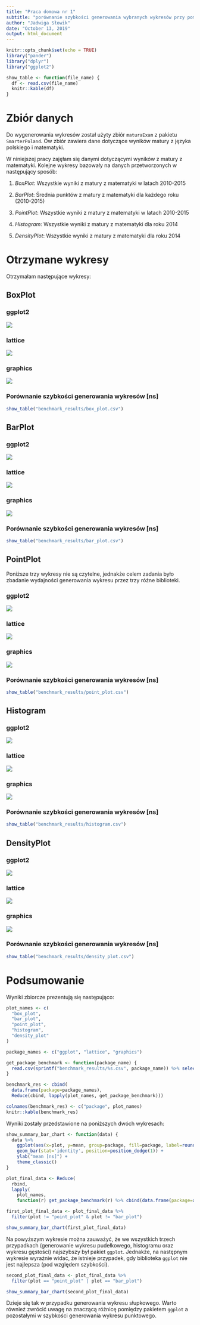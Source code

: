 ```yaml
---
title: "Praca domowa nr 1"
subtitle: "porównanie szybkości generowania wybranych wykresów przy pomocy trzech pakietów: `ggplot`, `lattice`, `graphics`"
author: "Jadwiga Słowik"
date: "October 13, 2019"
output: html_document
---
```


```r
knitr::opts_chunk$set(echo = TRUE)
library("pander")
library("dplyr")
library("ggplot2")
```

```r
show_table <- function(file_name) {
  df <- read.csv(file_name)
  knitr::kable(df)
}
```

# Zbiór danych
Do wygenerowania wykresów został użyty zbiór `maturaExam` z pakietu `SmarterPoland`.
Ów zbiór zawiera dane dotyczące wyników matury z języka polskiego i matematyki.

W niniejszej pracy zajęłam się danymi dotyczącymi wyników z matury z matematyki.
Kolejne wykresy bazowały na danych przetworzonych w następujący sposób:

1. *BoxPlot*: Wszystkie wyniki z matury z matematyki w latach 2010-2015

2. *BarPlot*: Średnia punktów z matury z matematyki dla każdego roku (2010-2015)

3. *PointPlot*: Wszystkie wyniki z matury z matematyki w latach 2010-2015

4. *Histogram*: Wszystkie wyniki z matury z matematyki dla roku 2014

5. *DensityPlot*: Wszystkie wyniki z matury z matematyki dla roku 2014

# Otrzymane wykresy

Otrzymałam następujące wykresy:

## BoxPlot
### ggplot2
![](plots/box_ggplot.png)

### lattice

![](plots/box_lattice.png)

### graphics

![](plots/box_graphics.png)

### Porównanie szybkości generowania wykresów [ns]

```r
show_table("benchmark_results/box_plot.csv")
```

## BarPlot

### ggplot2

![](plots/bar_ggplot.png)

### lattice

![](plots/bar_lattice.png)

### graphics

![](plots/bar_graphics.png)

### Porównanie szybkości generowania wykresów [ns]

```r
show_table("benchmark_results/bar_plot.csv")
```

## PointPlot
Poniższe trzy wykresy nie są czytelne, jednakże celem zadania było zbadanie wydajności
generowania wykresu przez trzy różne biblioteki.

### ggplot2

![](plots/point_ggplot.png)

### lattice

![](plots/point_lattice.png)

### graphics

![](plots/point_graphics.png)

### Porównanie szybkości generowania wykresów [ns]

```r
show_table("benchmark_results/point_plot.csv")
```

## Histogram

### ggplot2

![](plots/histogram_ggplot.png)

### lattice

![](plots/histogram_lattice.png)

### graphics

![](plots/histogram_graphics.png)

### Porównanie szybkości generowania wykresów [ns]

```r
show_table("benchmark_results/histogram.csv")
```

## DensityPlot

### ggplot2

![](plots/density_ggplot.png)

### lattice

![](plots/density_lattice.png)

### graphics

![](plots/density_graphics.png)

### Porównanie szybkości generowania wykresów [ns]

```r
show_table("benchmark_results/density_plot.csv")
```

# Podsumowanie
Wyniki zbiorcze prezentują się następująco:

```r
plot_names <- c(
  "box_plot",
  "bar_plot",
  "point_plot",
  "histogram",
  "density_plot"
)

package_names <- c("ggplot", "lattice", "graphics")

get_package_benchmark <- function(package_name) {
  read.csv(sprintf("benchmark_results/%s.csv", package_name)) %>% select("mean")
}

benchmark_res <- cbind(
  data.frame(package=package_names),
  Reduce(cbind, lapply(plot_names, get_package_benchmark)))

colnames(benchmark_res) <- c("package", plot_names)
knitr::kable(benchmark_res)
```

Wyniki zostały przedstawione na poniższych dwóch wykresach:

```r

show_summary_bar_chart <- function(data) {
  data %>% 
    ggplot(aes(x=plot, y=mean, group=package, fill=package, label=round(mean,2))) + 
    geom_bar(stat='identity', position=position_dodge(1)) +
    ylab("mean [ns]") +
    theme_classic()
}
```

```r
plot_final_data <- Reduce(
  rbind,
  lapply(
    plot_names,
    function(r) get_package_benchmark(r) %>% cbind(data.frame(package=as.factor(package_names), plot=r))))

first_plot_final_data <- plot_final_data %>% 
  filter(plot != "point_plot" & plot != "bar_plot")

show_summary_bar_chart(first_plot_final_data)
```

Na powyższym wykresie można zauważyć, że we wszystkich trzech przypadkach (generowanie wykresu pudełkowego, histogramu oraz wykresu gęstości) najszybszy był pakiet `ggplot`. Jednakże, na następnym wykresie wyraźnie widać, że istnieje przypadek, gdy biblioteka `ggplot` nie jest najlepsza (pod względem szybkości).

```r
second_plot_final_data <- plot_final_data %>% 
  filter(plot == "point_plot" | plot == "bar_plot")

show_summary_bar_chart(second_plot_final_data)
```

Dzieje się tak w przypadku generowania wykresu słupkowego. Warto również zwrócić uwagę na znaczącą różnicę pomiędzy pakietem `ggplot` a pozostałymi w szybkości generowania wykresu punktowego.